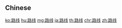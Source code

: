 {{also|路線}}
==Chinese==
{{zh-see|路線}}

[[ko:路线]]
[[hu:路线]]
[[mg:路线]]
[[ja:路线]]
[[th:路线]]
[[chr:路线]]
[[zh:路线]]